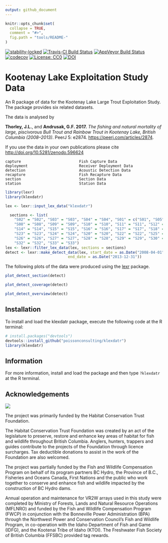 ```yaml
---
output: github_document
---
```


<!-- README.md is generated from README.Rmd. Please edit that file -->

```r
knitr::opts_chunk$set(
  collapse = TRUE,
  comment = "#>",
  fig.path = "tools/README-"
)
```

[![stability-locked](https://img.shields.io/badge/stability-locked-blue.svg)](https://github.com/joethorley/stability-badges#locked)
[![Travis-CI Build Status](https://travis-ci.org/poissonconsulting/klexdatr.svg?branch=master)](https://travis-ci.org/poissonconsulting/klexdatr)
[![AppVeyor Build Status](https://ci.appveyor.com/api/projects/status/github/poissonconsulting/klexdatr?branch=master&svg=true)](https://ci.appveyor.com/project/poissonconsulting/klexdatr)
[![codecov](https://codecov.io/gh/poissonconsulting/klexdatr/branch/master/graph/badge.svg)](https://codecov.io/gh/poissonconsulting/klexdatr)
[![License: CC0](https://img.shields.io/badge/License-CC0-green.svg)](https://creativecommons.org/publicdomain/zero/1.0/legalcode)
[![DOI](https://zenodo.org/badge/DOI/10.5281/zenodo.596624.svg)](https://doi.org/10.5281/zenodo.596624)

# Kootenay Lake Exploitation Study Data

An R package of data for the Kootenay Lake Large Trout Exploitation Study.
The package provides six related datasets.

The data is analysed by

**Thorley, J.L.**, and **Andrusak, G.F. 2017.** *The fishing and natural mortality of large, piscivorous Bull Trout and Rainbow Trout in Kootenay Lake, British Columbia (2008–2013)*. PeerJ 5: e2874. <https://peerj.com/articles/2874>.

If you use the data in your own publications please cite <http://doi.org/10.5281/zenodo.596624>

```
capture                          Fish Capture Data
deployment                       Receiver Deployment Data
detection                        Acoustic Detection Data
recapture                        Fish Recapture Data
section                          Section Data
station                          Station Data
```

```r
library(lexr)
library(klexdatr)

lex <- lexr::input_lex_data("klexdatr")

  sections <- list(
    "S02" = "S02", "S03" = "S03", "S04" = "S04", "S01" = c("S01", "S05", "S06"), "S07" = "S07",
    "S08" = "S08", "S09" = "S09", "S10" = "S10", "S11" = "S11", "S12" = "S12", "S13" = "S13",
    "S14" = "S14", "S15" = "S15", "S16" = "S16", "S17" = "S17", "S18" = c("S18", "S21"), 
    "S23" = "S23", "S24" = "S24", "S20" = "S20", "S22" = "S22", "S25" = "S25", "S19" = "S19",
    "S26" = "S26", "S27" = "S27", "S28" = "S28", "S29" = "S29", "S30" = "S30", "S31" = "S31", 
    "S32" = "S32", "S33" = "S33")
lex <- lexr::filter_lex_data(lex, sections = sections)
detect <- lexr::make_detect_data(lex, start_date = as.Date("2008-04-01"),
                            end_date = as.Date("2013-12-31"))
```

The following plots of the data were produced using the [lexr](https://github.com/poissonconsulting/lexr) package.
```r
plot_detect_section(detect)
```

```r
plot_detect_coverage(detect)
```

```r
plot_detect_overview(detect)
```

## Installation

To install and load the klexdatr package, execute the following code at the R terminal:
``` r
# install.packages("devtools")
devtools::install_github("poissonconsulting/klexdatr")
library(klexdatr)
```

## Information

For more information, install and load the package and then type `?klexdatr`
at the R terminal.

## Acknowledgements

![](man/figures/logos.png)

The project was primarily funded by the Habitat Conservation Trust Foundation.

The Habitat Conservation Trust Foundation was created by an act of the legislature to preserve, restore and enhance key areas of habitat for fish and wildlife throughout British Columbia.
Anglers, hunters, trappers and guides contribute to the projects of the Foundation through licence surcharges.  Tax deductible donations to assist in the work of the Foundation are also welcomed.

The project was partially funded by the Fish and Wildlife Compensation Program on behalf of its program partners BC Hydro, the Province of B.C.,  Fisheries and Oceans Canada, First Nations and the public who work together to conserve and enhance fish and wildlife impacted by the construction of BC Hydro dams.
 
Annual operation and maintenance for VR2W arrays used in this study were completed by Ministry of Forests, Lands and Natural Resource Operations (MFLNRO) and funded by the Fish and Wildlife Compensation Program (FWCP) in conjunction with the Bonneville Power Administration (BPA) through the Northwest Power and Conservation Council’s Fish and Wildlife Program, in co-operation with the Idaho Department of Fish and Game (IDFG), and the Kootenai Tribe of Idaho (KTOI). The Freshwater Fish Society of British Columbia (FFSBC) provided
tag rewards.
